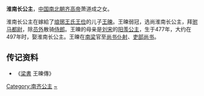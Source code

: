 {{東亞女性歷史人物
| 名稱=淮南公主
| 身份=[[南齐|南齐]]公主
| 畫像=
| 說明=
| 姓=萧
| 名=
| 封爵=[[公主|公主]]
| 位號=
| 封號=淮南长公主
| 出生年=
| 逝世年=
| 諡號=
| 墳墓=
| 父親=[[萧道成|萧道成]]
| 夫=[[王暕|王暕]]
| 夫之父=[[王俭|王俭]]
| 夫之母=[[阳羡公主|阳羡公主]]
|}}
'''淮南长公主'''，[[中国|中国]][[南北朝|南北朝]][[齐高帝|齐高帝]]萧道成之女。

淮南长公主在嫁給了[[琅琊王氏|琅琊王氏]][[王俭|王俭]]的儿子[[王暕|王暕]]。王暕弱冠，选尚淮南长公主，拜[[驸马都尉|驸马都尉]]，除[[员外|员外]]散骑[[侍郎|侍郎]]。王暕的母亲是[[刘宋|刘宋]]的[[阳羡公主|阳羡公主]]，生于477年，大约在497年时，娶淮南长公主。王暕在[[南梁|南梁]]官至[[尚书仆射|尚书仆射]]、[[吏部尚书|吏部尚书]]。

== 传记资料 ==
*《[[梁書|梁書]] 王暕傳》

[[Category:南齐公主|Category:南齐公主]]
[[Category:蘭陵蕭氏|~]]